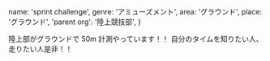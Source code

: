   name: 'sprint challenge',
  genre: 'アミューズメント',
  area: 'グラウンド',
  place: 'グラウンド',
  'parent org': '陸上競技部',
}

陸上部がグラウンドで 50m 計測やっています！！
自分のタイムを知りたい人、走りたい人是非！！
